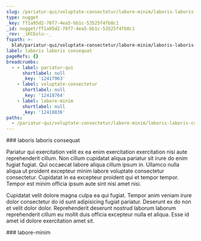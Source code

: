 ```yaml
---
slug: /pariatur-qui/voluptate-consectetur/labore-minim/laboris-laboris-consequat
type: nugget
_key: ff1a95d2-78f7-4ea5-bb1c-53525f4fb0c1
_id: nugget/ff1a95d2-78f7-4ea5-bb1c-53525f4fb0c1
_rev: _iKCEolu--_
fspath: >-
  blah/pariatur-qui/voluptate-consectetur/labore-minim/laboris-laboris-consequat.md
label: laboris laboris consequat
pageRefs: {}
breadcrumbs:
  - - label: pariatur-qui
      shortlabel: null
      _key: '12417963'
    - label: voluptate-consectetur
      shortlabel: null
      _key: '12418764'
    - label: labore-minim
      shortlabel: null
      _key: '12418836'
paths:
  - /pariatur-qui/voluptate-consectetur/labore-minim/laboris-laboris-consequat
---
```


<NuggetArea>
<Nugget slug="/pariatur-qui/voluptate-consectetur/labore-minim/laboris-laboris-consequat" type="nugget" _key="ff1a95d2-78f7-4ea5-bb1c-53525f4fb0c1" _id="nugget/ff1a95d2-78f7-4ea5-bb1c-53525f4fb0c1" _rev="_iKCEolu--_" fspath="blah/pariatur-qui/voluptate-consectetur/labore-minim/laboris-laboris-consequat.md" label="laboris laboris consequat" paths="/pariatur-qui/voluptate-consectetur/labore-minim/laboris-laboris-consequat">
<NuggetBody>
### laboris laboris consequat

Pariatur qui exercitation velit ex ea enim exercitation exercitation nisi aute reprehenderit cillum. Non cillum cupidatat aliqua pariatur sit irure do enim fugiat fugiat. Qui occaecat labore aliqua cillum ipsum in. Ullamco nulla aliqua ut proident excepteur minim labore voluptate consectetur consectetur. Cupidatat in ea excepteur proident qui et tempor tempor. Tempor est minim officia ipsum aute sint nisi amet nisi.

Cupidatat velit dolore magna culpa ea qui fugiat. Tempor anim veniam irure dolor consectetur do id sunt adipisicing fugiat pariatur. Deserunt ex do non et velit dolor dolor. Reprehenderit deserunt nostrud laborum laborum reprehenderit cillum eu mollit duis officia excepteur nulla et aliqua. Esse id amet id dolore exercitation amet sit.

</NuggetBody>
<Breadcrumbs>
<Crumbs>
<Crumb _key="12417963" label="pariatur-qui" /><Crumb _key="12418764" label="voluptate-consectetur" /><Crumb _key="12418836" label="labore-minim" />
</Crumbs>
</Breadcrumbs>
</Nugget>

<NuggetsInbound>
</NuggetsInbound>
<NuggetsOutbound>
</NuggetsOutbound>
</NuggetArea>
<PassagesInbound>
<Passage direction="inbound" type="passage" _key="12418836" _id="passage/12418836" _rev="_iKCEolq--A" label="labore-minim" passage="labore-minim" fspath="blah/pariatur-qui/voluptate-consectetur/labore-minim" paths="/pariatur-qui/voluptate-consectetur/labore-minim" slug="/pariatur-qui/voluptate-consectetur/labore-minim">
<NuggetBody>
### labore-minim

</NuggetBody>
<Breadcrumbs>
<Crumbs>
<Crumb _key="12417963" label="pariatur-qui" /><Crumb _key="12418764" label="voluptate-consectetur" />
</Crumbs>
</Breadcrumbs>
</Passage>

</PassagesInbound>
<PassagesOutbound>
</PassagesOutbound>